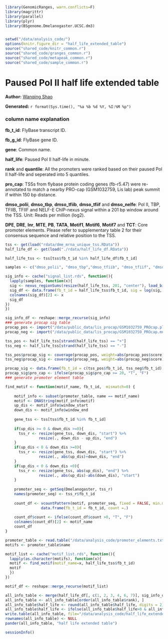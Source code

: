 ``` r
library(GenomicRanges, warn.conflicts=F)
library(magrittr)
library(parallel)
library(plyr)
library(BSgenome.Dmelanogaster.UCSC.dm3)


setwd("/data/analysis_code/")
options(knitr.figure_dir = "half_life_extended_table")
source("shared_code/knitr_common.r")
source("shared_code/granges_common.r")
source("shared_code/metapeak_common.r")
source("shared_code/sample_common.r")
```

# Paused Pol II half life extended table

**Author:** [Wanqing Shao](mailto:was@stowers.org)

**Generated:** `r format(Sys.time(), "%a %b %d %Y, %I:%M %p")`

### column name explanation

**fb_t_id**: FlyBase transcript ID.

**fb_g_id**: FlyBase gene ID.

**gene**: Common name.

**half_life**: Paused Pol II half-life in minute. 

**rank** and **quantile**: All the promoters were ranked based on their paused Pol II half-life and seperated into 5 quantiles.

**pro_cap**: TSSs from flybase protein coding genes (fb-r5.47) were re-annotated to match a nearby PRO-cap (GSM1032759, Lis lab) peak summit if within 150 bp distance.

**dmso_polii**, **dmso_tbp**, **dmso_tfiib**, **dmso_tfiif** and **dmso_nelfe**: Pol II, TBP, TFIIB, TFIIF and NELF-E ChIP-nexus signal within a 201 bp window around the TSS. Unit: Reads per million (log2).

**DPE**, **DRE**, **Inr**, **MTE**, **PB**, **TATA**, **Motif1**, **Motif6**, **Motif7** and **TCT**: Core promoter elements. Please refer to supplementary table 2 for their consensus sequence and relative position to the TSS. 

```r

tss <- get(load("rdata/dme_mrna_unique_tss.RData"))
half_life_df <- get(load("./rdata/half_life_df.RData"))

half_life_tss <- tss[tss$fb_t_id %in% half_life_df$fb_t_id]

samples <- c("dmso_polii", "dmso_tbp","dmso_tfiib", "dmso_tfiif", "dmso_nelfe")

sig_info <- cache("signal_list.rds", function(){
  lapply(samples, function(x){
  sig <- nexus_regionSums(resize(half_life_tss, 201, "center"), load_bigwig(x))
  sig_df <- data.frame(fb_t_id = half_life_tss$fb_t_id, sig = log(sig, base=2))
  colnames(sig_df)[2] <- x
  sig_df
})
})

sig_info_df <- reshape::merge_recurse(sig_info)
### generate procap sig table
procap_pos <- import("/data/public_data/lis_procap/GSM1032759_PROcap.pl.bedgraph.gz")
procap_neg <- import("/data/public_data/lis_procap/GSM1032759_PROcap.mn.bedgraph.gz")

tss_pos <- half_life_tss[strand(half_life_tss) == "+"]
tss_neg <- half_life_tss[strand(half_life_tss) == "-"]

tss_pos$procap_sig <- coverage(procap_pos, weight=abs(procap_pos$score)) %>% regionSums(resize(tss_pos, 301, "center"), .)
tss_neg$procap_sig <- coverage(procap_neg, weight=abs(procap_neg$score)) %>% regionSums(resize(tss_neg, 301, "center"), .)

procap_sig <- data.frame(fb_t_id = c(tss_pos$fb_t_id, tss_neg$fb_t_id), pro_cap = c(tss_pos$procap_sig, tss_neg$procap_sig))
procap_sig$pro_cap <- ifelse(procap_sig$pro_cap >= 20, "T", "F")
### generate promoter element table

find_motif <- function(motif_name, fb_t_id,  mismatch=0) {
    
    motif_info <- subset(promoter_table, name == motif_name)
    motif <- DNAString(motif_info$motif)
    up_dis <- motif_info$window_start
    down_dis <- motif_info$window_end
    
    gene_tss <- tss[tss$fb_t_id %in% fb_t_id]
    
    if(up_dis >= 0 & down_dis >=0){
      tss_r <- resize(gene_tss, down_dis, "start") %>%
               resize(., down_dis - up_dis, "end")
    }
    if(up_dis < 0 & down_dis >=0){
      tss_r <- resize(gene_tss, down_dis, "start") %>%
               resize(., abs(up_dis)+down_dis, "end")
    }
    if(up_dis < 0 & down_dis <0){
      tss_r <- resize(gene_tss, abs(up_dis), "end") %>%
               resize(., abs(up_dis)-abs(down_dis), "start")
    }
    
    promoter_seq <- getSeq(Dmelanogaster, tss_r)
    names(promoter_seq) <- tss_r$fb_t_id
    
    count_df <- vcountPattern(motif, promoter_seq, fixed = FALSE, min.mismatch = 0, max.mismatch = mismatch) %>%
                data.frame(fb_t_id = fb_t_id, count =.)
    
    count_df$count <- ifelse(count_df$count >0, "T", "F")
    colnames(count_df)[2] <- motif_name
    count_df
}

promoter_table <- read.table("/data/analysis_code/promoter_elements.txt", header=T)
motifs <- promoter_table$name

motif_list <- cache("motif_list.rds", function(){
  lapply(as.character(motifs), function(x){
  motif <- find_motif(motif_name=x, half_life_tss$fb_t_id)
  motif
  })
})

motif_df <- reshape::merge_recurse(motif_list)

all_info_table <- merge(half_life_df[, c(1, 2, 3, 4, 6, 7)], sig_info_df)  %>% merge(., procap_sig) %>% merge(., motif_df)
all_info_table <- all_info_table[order(all_info_table$rank), ]
all_info_table$half_life <- round(all_info_table$half_life, digits = 2)
all_info_table$half_life <- ifelse(all_info_table$half_life>0 & all_info_table$half_life<= 60, all_info_table$half_life, "> 60")
write.table(all_info_table, file="/data/analysis_code/half_life_extended_table.txt")  
rownames(all_info_table) <- NULL
pander(all_info_table, "half life extended table")
```
```r
sessionInfo()
```
